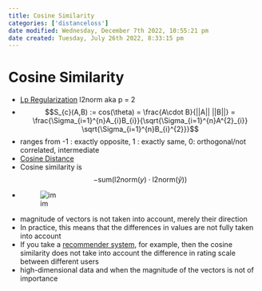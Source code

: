 ```yaml
---
title: Cosine Similarity
categories: ['distanceloss']
date modified: Wednesday, December 7th 2022, 10:55:21 pm
date created: Tuesday, July 26th 2022, 8:33:15 pm
---
```


# Cosine Similarity
- [Lp Regularization](Lp%20Regularization.qmd) l2norm aka p = 2
- $$S_{c}(A,B) := cos(\theta) = \frac{A\cdot B}{||A|| ||B||} = \frac{\Sigma_{i=1}^{n}A_{i}B_{i}}{\sqrt{\Sigma_{i=1}^{n}A^{2}_{i}} \sqrt{\Sigma_{i=1}^{n}B_{i}^{2}}}$$
- ranges from -1 : exactly opposite, 1 : exactly same, 0: orthogonal/not correlated, intermediate
- [Cosine Distance](Cosine Distance.qmd)
- Cosine similarity is $$ - \mathrm{sum}\left( \mathrm{l2norm}\left( y \right) \cdot \mathrm{l2norm}\left( ŷ \right) \right)$$
- ![im](images/Pasted%20image%2020220506155815.png)
- magnitude of vectors is not taken into account, merely their direction
- In practice, this means that the differences in values are not fully taken into account
- If you take a [recommender system](Recommender%20System.qmd), for example, then the cosine similarity does not take into account the difference in rating scale between different users
- high-dimensional data and when the magnitude of the vectors is not of importance



